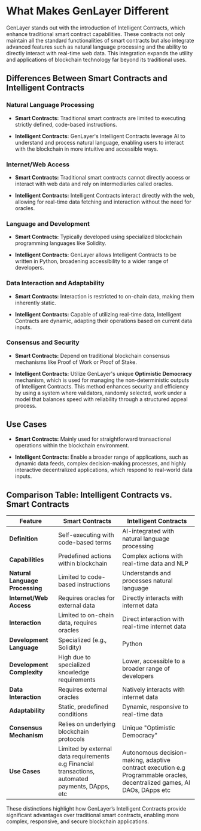 # What Makes GenLayer Different

GenLayer stands out with the introduction of Intelligent Contracts, which enhance traditional smart contract capabilities. These contracts not only maintain all the standard functionalities of smart contracts but also integrate advanced features such as natural language processing and the ability to directly interact with real-time web data. This integration expands the utility and applications of blockchain technology far beyond its traditional uses.

## Differences Between Smart Contracts and Intelligent Contracts

### Natural Language Processing

- **Smart Contracts:** Traditional smart contracts are limited to executing strictly defined, code-based instructions.

- **Intelligent Contracts:** GenLayer's Intelligent Contracts leverage AI to understand and process natural language, enabling users to interact with the blockchain in more intuitive and accessible ways.

### Internet/Web Access

- **Smart Contracts:** Traditional smart contracts cannot directly access or interact with web data and rely on intermediaries called oracles.

- **Intelligent Contracts:** Intelligent Contracts interact directly with the web, allowing for real-time data fetching and interaction without the need for oracles.

### Language and Development

- **Smart Contracts:** Typically developed using specialized blockchain programming languages like Solidity.

- **Intelligent Contracts:** GenLayer allows Intelligent Contracts to be written in Python, broadening accessibility to a wider range of developers.

### Data Interaction and Adaptability

- **Smart Contracts:** Interaction is restricted to on-chain data, making them inherently static.

- **Intelligent Contracts:** Capable of utilizing real-time data, Intelligent Contracts are dynamic, adapting their operations based on current data inputs.

### Consensus and Security

- **Smart Contracts:** Depend on traditional blockchain consensus mechanisms like Proof of Work or Proof of Stake.

- **Intelligent Contracts:** Utilize GenLayer's unique **Optimistic Democracy** mechanism, which is used for managing the non-deterministic outputs of Intelligent Contracts. This method enhances security and efficiency by using a system where validators, randomly selected, work under a model that balances speed with reliability through a structured appeal process.

## Use Cases

- **Smart Contracts:** Mainly used for straightforward transactional operations within the blockchain environment.

- **Intelligent Contracts:** Enable a broader range of applications, such as dynamic data feeds, complex decision-making processes, and highly interactive decentralized applications, which respond to real-world data inputs.

## Comparison Table: Intelligent Contracts vs. Smart Contracts

| Feature                        | Smart Contracts                                         | Intelligent Contracts                                  |
|--------------------------------|---------------------------------------------------------|--------------------------------------------------------|
| **Definition**                 | Self-executing with code-based terms                    | AI-integrated with natural language processing         |
| **Capabilities**               | Predefined actions within blockchain                    | Complex actions with real-time data and NLP            |
| **Natural Language Processing**| Limited to code-based instructions                      | Understands and processes natural language             |
| **Internet/Web Access**        | Requires oracles for external data                      | Directly interacts with internet data                  |
| **Interaction**                | Limited to on-chain data, requires oracles              | Direct interaction with real-time internet data        |
| **Development Language**       | Specialized (e.g., Solidity)                            | Python                                                 |
| **Development Complexity**     | High due to specialized knowledge requirements          | Lower, accessible to a broader range of developers     |
| **Data Interaction**           | Requires external oracles                               | Natively interacts with internet data                  |
| **Adaptability**               | Static, predefined conditions                           | Dynamic, responsive to real-time data                  |
| **Consensus Mechanism**        | Relies on underlying blockchain protocols               | Unique "Optimistic Democracy"                          |
| **Use Cases**                  | Limited by external data requirements e.g Financial transactions, automated payments, DApps, etc     | Autonomous decision-making, adaptive contract execution e.g Programmable oracles, decentralized games, AI DAOs, DApps etc  |

These distinctions highlight how GenLayer’s Intelligent Contracts provide significant advantages over traditional smart contracts, enabling more complex, responsive, and secure blockchain applications.
